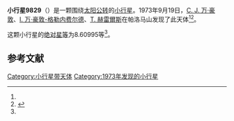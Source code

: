 {{Infobox planet
| bgcolour = #FFFFC0
| name = 9829 Murillo
| symbol = 
| image = 
| caption = 
| discovery = yes
| discovery_ref = 
| discoverer = [[C._J._万·豪敦|C. J. 万·豪敦]]、[[I._万·豪敦-格勒内费尔德|I. 万·豪敦-格勒内费尔德]]、[[T._赫雷爾斯|T. 赫雷爾斯]]
| discovery_site = [[帕洛马山|帕洛马山]] 
| discovered = 1973年9月19日
| designations = yes
| mp_name = 
| named_after = 
| alt_names = 1973 SJ1/ 1978 JR3
| mp_category = [[外小行星带|外小行星带]]
| orbit_ref = <ref name="a">[http://ssd.jpl.nasa.gov/sbdb.cgi?sstr=9829 9829 Murillo] {{Wayback|url=http://ssd.jpl.nasa.gov/sbdb.cgi?sstr=9829 |date=20140928182728 }}，小行星數據庫瀏覽器（JPL Small-Body Database Browser）－[[美国国家航空航天局|美国国家航空航天局]]喷气推进实验室</ref>
| epoch = 2456400.5 (2013年4月18日更新)
| aphelion = {{convert|4.4457975|AU|km|3|abbr=on|lk=out}}
| perihelion = {{convert|3.4648059|AU|km|3|abbr=on}}
| semimajor = {{convert|3.9553017|AU|km|3|abbr=on}}
| eccentricity = 0.1240097
| period = 2873.213241 [[日|日]]<br />7.87[[儒略年|儒略年]]
| avg_speed = 
| inclination = 2.63772
| asc_node = 181.87837
| mean_anomaly = 
| arg_peri = 8.60995
| satellites = 
| physical_characteristics = yes
| dimensions = 
| mass = 
| density = 
| surface_grav = 
| escape_velocity = 
| sidereal_day = 
| axial_tilt = 
| pole_ecliptic_lat = 
| pole_ecliptic_lon = 
| albedo = 
| temperatures= 
| temp_name1 = 
| mean_temp_1 = 
| max_temp_1 = 
| temp_name2 = 
| max_temp_2 = 
| spectral_type = 
| abs_magnitude = 8.60995
}}

'''小行星9829'''（{{lang-en|9829 Murillo}}）是一颗围绕[[太阳|太阳]][[公转|公转]]的[[小行星|小行星]]。1973年9月19日，[[C._J._万·豪敦|C. J. 万·豪敦]]、[[I._万·豪敦-格勒内费尔德|I. 万·豪敦-格勒内费尔德]]、[[T._赫雷爾斯|T. 赫雷爾斯]]在帕洛马山发现了此天体<ref name="a" /><ref>{{cite news|title=小行星列表|url=http://cfa-www.harvard.edu/iau/lists/NumberedMPs.txt|accessdate=2013-07-08|newspaper=哈佛大学|archive-date=2008-05-17|archive-url=https://web.archive.org/web/20080517010638/http://cfa-www.harvard.edu/iau/lists/NumberedMPs.txt|dead-url=no}}</ref>。

这颗小行星的[[绝对星等|绝对星等]]为8.60995等<ref name="a" />。

==参考文献==
{{reflist}}
{{Minor Planet Number|[[小行星9828|小行星9828]]|[[小行星9830|小行星9830]]}}

{{小天体}}

[[Category:小行星带天体|Category:小行星带天体]]
[[Category:1973年发现的小行星|Category:1973年发现的小行星]]

{{asteroid-stub}}